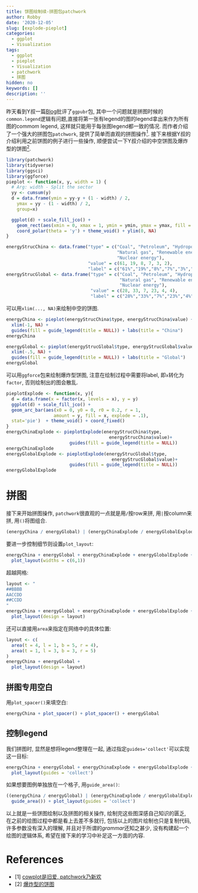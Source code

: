 ```yaml
---
title: 饼图绘制续-拼图包patchwork
author: Robby
date: '2020-12-05'
slug: [explode-pieplot]
categories:
  - ggplot
  - Visualization
tags:
  - ggplot
  - pieplot
  - Visualization
  - patchwork
  - 拼图
hidden: no
keywords: []
description: ''
---
```


昨天看到Y叔一篇[Blog](https://guangchuangyu.github.io/2019/12/why-hate-ggpubr/)批评了`ggpubr`包, 其中一个问题就是拼图时候的`common.legend`逻辑有问题,直接将第一张有legend的图的legend拿出来作为所有图的commom legend, 这样就只能用于每张图legend都一致的情况. 而作者介绍了一个强大的拼图包`patchwork`, 提供了简单而直观的拼图操作[<sup>1](#refer-anchor-1). 接下来根据Y叔的介绍利用之前饼图的例子进行一些操作, 顺便尝试一下Y叔介绍的中空饼图及爆炸型的饼图[<sup>2](#refer-anchor-2).

```r
library(patchwork)
library(tidyverse)
library(ggsci)
library(ggforce)
pieplot <- function(x, y, width = 1) {
  # Arg: width - Split the sector
  yy <- cumsum(y)
  d = data.frame(ymin = yy-y + (1 - width) / 2, 
  	ymax = yy - (1 - width) / 2, 
  	group=x)

  ggplot(d) + scale_fill_jco() +
  	geom_rect(aes(xmin = 0, xmax = 1, ymin = ymin, ymax = ymax, fill = group)) + 
  	coord_polar(theta = 'y') + theme_void() + ylim(0, NA) 
}

energyStrucChina <- data.frame("type" = c("Coal", "Petroleum", "Hydropower",
                                          "Natural gas", "Renewable energy",
                                          "Nuclear energy"),
                               "value" = c(61, 19, 8, 7, 3, 2),
                               "label" = c("61%","19%","8%","7%","3%","2%"))
energyStrucGlobal <- data.frame("type" = c("Coal", "Petroleum", "Hydropower",
                                           "Natural gas", "Renewable energy",
                                           "Nuclear energy"),
                                "value" = c(28, 33, 7, 23, 4, 4),
                                "label" = c("28%","33%","7%","23%","4%","4%"))
```

可以用`xlim(..., NA)`来绘制中空的饼图.
```r
energyChina <- pieplot(energyStrucChina$type, energyStrucChina$value) +
  xlim(-1, NA) +
  guides(fill = guide_legend(title = NULL)) + labs(title = "China")
energyChina

energyGlobal <- pieplot(energyStrucGlobal$type, energyStrucGlobal$value) +
  xlim(-.5, NA) +
  guides(fill = guide_legend(title = NULL)) + labs(title = "Global")
energyGlobal
```

可以用`ggforce`包来绘制爆炸型饼图, 注意在绘制过程中需要将label, 即`x`转化为`factor`, 否则绘制出的图会散乱.
```r
pieplotExplode <- function(x, y){
  d = data.frame(x = factor(x, levels = x), y = y)
  ggplot(d) + scale_fill_jco() +
  geom_arc_bar(aes(x0 = 0, y0 = 0, r0 = 0.2, r = 1, 
                  amount = y, fill = x, explode = .1), 
  stat='pie')  + theme_void() + coord_fixed()
}
energyChinaExplode <- pieplotExplode(energyStrucChina$type,
                                       energyStrucChina$value)+
                        guides(fill = guide_legend(title = NULL))
energyChinaExplode
energyGlobalExplode <- pieplotExplode(energyStrucGlobal$type,
                                        energyStrucGlobal$value)+
                        guides(fill = guide_legend(title = NULL))
energyGlobalExplode
```

# 拼图

接下来开始拼图操作, `patchwork`很直观的一点就是用`/`按row来拼, 用`|`按column来拼, 用`()`将图组合.

```r
(energyChina / energyGlobal) | (energyChinaExplode / energyGlobalExplode)
```

要进一步控制细节则设置`plot_layout`:

```r
energyChina + energyGlobal + energyChinaExplode + energyGlobalExplode +
  plot_layout(widths = c(6,1))
```
超越网格:

```r
layout <- "
##BBBB
AACCDD
##CCDD
"
energyChina + energyGlobal + energyChinaExplode + energyGlobalExplode +
  plot_layout(design = layout)
```

还可以直接用`area`来指定在网络中的具体位置:

```r
layout <- c(
  area(t = 4, l = 1, b = 5, r = 4),
  area(t = 1, l = 3, b = 3, r = 5)
)
energyChina + energyGlobal +
  plot_layout(design = layout)
```

## 拼图专用空白

用`plot_spacer()`来填空白:

```r
energyChina + plot_spacer() + plot_spacer() + energyGlobal
```

## 控制legend

我们拼图时, 显然是想将legend整理在一起, 通过指定`guides='collect'`可以实现这一目标:

```r
energyChina + energyGlobal + energyChinaExplode + energyGlobalExplode +
  plot_layout(guides = 'collect')
```

如果想要图例单独放在一个格子, 用`guide_area()`:

```r
((energyChina / energyGlobal) | (energyChinaExplode / energyGlobalExplode) |
  guide_area()) + plot_layout(guides = 'collect')
```

以上就是一些饼图绘制以及拼图的相关操作, 绘制完这些图深感自己知识的匮乏, 在之前的绘图过程中都是看上去差不多就行, 包括以上的图片绘制也只是复制代码, 许多参数没有深入的理解, 并且对于所谓的*grammar*还知之甚少, 没有构建起一个绘图的逻辑体系, 希望在接下来的学习中补足这一方面的内容.

# References
<div id="refer-anchor-1"></div>
- [1] [cowplot是旧爱, patchwork乃新欢](https://guangchuangyu.github.io/2019/11/patchwork/)
<div id="refer-anchor-2"></div>
- [2] [爆炸型的饼图](https://guangchuangyu.github.io/2018/05/explode-pieplot/)
